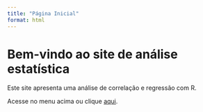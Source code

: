 ```yaml
---
title: "Página Inicial"
format: html
---
```


# Bem-vindo ao site de análise estatística

Este site apresenta uma análise de correlação e regressão com R.

Acesse no menu acima ou clique [aqui](relatorio_html.qmd).